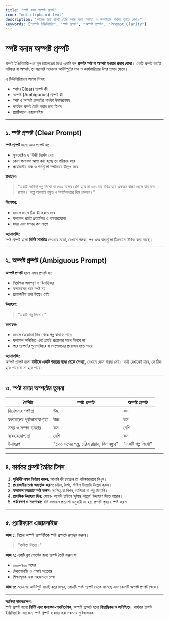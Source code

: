 ```yaml
---
title: "স্পষ্ট বনাম অস্পষ্ট প্রম্পট"
icon: "mdi:clipboard-text"
description: "কাজের জন্য প্রম্পট তৈরি করার সময় স্পষ্টতা ও অস্পষ্টতার পার্থক্য বুঝতে শেখা।"
keywords: ["প্রম্পট ইঞ্জিনিয়ারিং", "স্পষ্ট প্রম্পট", "অস্পষ্ট প্রম্পট", "Prompt Clarity"]
---
```


# স্পষ্ট বনাম অস্পষ্ট প্রম্পট

প্রম্পট ইঞ্জিনিয়ারিং-এর মূল চ্যালেঞ্জের মধ্যে একটি হল **প্রম্পট স্পষ্ট বা অস্পষ্ট হওয়ার প্রভাব বোঝা**। একটি প্রম্পট কতটা পরিষ্কার বা অস্পষ্ট, তা সরাসরি মডেলের আউটপুটের মান ও কার্যকারিতার উপর প্রভাব ফেলে।  

এ টিউটোরিয়ালে আমরা শিখব:

- স্পষ্ট (Clear) প্রম্পট কী
- অস্পষ্ট (Ambiguous) প্রম্পট কী
- স্পষ্ট ও অস্পষ্ট প্রম্পটের পার্থক্য উদাহরণসহ
- কার্যকর প্রম্পট তৈরি করার জন্য টিপস
- প্র্যাক্টিক্যাল এক্সারসাইজ

---

## ১. স্পষ্ট প্রম্পট (Clear Prompt)

**স্পষ্ট প্রম্পট** হলো এমন প্রম্পট যা:

- সুসংগঠিত ও নির্দিষ্ট নির্দেশ দেয়  
- কোন ফলাফল আশা করা হচ্ছে তা পরিষ্কার করে  
- প্রয়োজনীয় তথ্য ও শর্তগুলো স্পষ্টভাবে উল্লেখ করে  

**উদাহরণ:**  

> "একটি সংক্ষিপ্ত গল্প লিখো যা ৫০০ শব্দের বেশি হবে না এবং যার চরিত্র হবে একজন বাচ্চা ছেলে যার নাম রায়ান। গল্পে অবশ্যই বন্ধুত্ব ও সাহসিকতার থিম থাকবে।"

**বিশেষত্ব:**

- মডেল জানে ঠিক কী করতে হবে  
- ফলাফল প্রায়ই প্রত্যাশিত ও ব্যবহারযোগ্য  
- সময় এবং সম্পদ কম লাগে  

**অ্যানালজি:**  
স্পষ্ট প্রম্পট হলো **নির্দিষ্ট মানচিত্র** দেওয়ার মতো, যেখানে গন্তব্য, পথ এবং বাধাগুলো ঠিকভাবে চিহ্নিত করা আছে।  

---

## ২. অস্পষ্ট প্রম্পট (Ambiguous Prompt)

**অস্পষ্ট প্রম্পট** হলো এমন প্রম্পট যা:

- নির্দেশনা অসম্পূর্ণ বা বিভ্রান্তিকর  
- ফলাফলের ধরন স্পষ্ট নয়  
- প্রয়োজনীয় তথ্য উল্লেখ নেই  

**উদাহরণ:**  

> "একটি গল্প লিখো।"

**ফলাফল:**

- মডেল যেকোনো দিক থেকে গল্প বানাতে পারে  
- ফলাফল অনিশ্চিত এবং প্রায়ই প্রত্যাশার সাথে মিলবে না  
- পরে প্রম্পটের পুনঃপরিষ্কার বা সংশোধনের প্রয়োজন হতে পারে  

**অ্যানালজি:**  
অস্পষ্ট প্রম্পট হলো **যাত্রীকে একটি শহরের মধ্যে ছেড়ে দেওয়া**, যেখানে কোন গন্তব্য নেই। যাত্রী যেখানেই যাবে, সে ঠিক হতে পারে বা না হতে পারে।  

---

## ৩. স্পষ্ট বনাম অস্পষ্টের তুলনা

| বৈশিষ্ট্য | স্পষ্ট প্রম্পট | অস্পষ্ট প্রম্পট |
|------------|----------------|----------------|
| নির্দেশনার স্পষ্টতা | উচ্চ | কম |
| ফলাফলের পূর্বাভাসযোগ্যতা | উচ্চ | কম |
| সময় ও সম্পদ ব্যবহার | কম | বেশি |
| ব্যবহারযোগ্যতা | বেশি | কম |
| উদাহরণ | "৫০০ শব্দের গল্প, চরিত্র রায়ান, থিম বন্ধুত্ব" | "একটি গল্প লিখো" |

---

## ৪. কার্যকর প্রম্পট তৈরির টিপস

1. **সুনির্দিষ্ট লক্ষ্য নির্ধারণ করুন:** আপনি কী চাচ্ছেন তা পরিষ্কারভাবে লিখুন।  
2. **প্রয়োজনীয় তথ্য অন্তর্ভুক্ত করুন:** চরিত্র, দৈর্ঘ্য, স্টাইল ইত্যাদি উল্লেখ করুন।  
3. **ফলাফল ফরম্যাট স্পষ্ট করুন:** সংক্ষিপ্ত বা বিশদ, তালিকা বা গল্প ইত্যাদি।  
4. **প্রাসঙ্গিক উদাহরণ দিন:** যেমন- আপনি চাইলে ‘দৃষ্টান্ত গল্পের’ উদাহরণ দিতে পারেন।  
5. **পর্যবেক্ষণ ও সংশোধন:** যদি ফলাফল প্রত্যাশা অনুযায়ী না হয়, প্রম্পট পুনরায় স্পষ্ট করুন।  

---

## ৫. প্র্যাক্টিক্যাল এক্সারসাইজ

**কাজ ১:** নিচের অস্পষ্ট প্রম্পটটিকে স্পষ্ট প্রম্পটে রূপান্তর করুন।  

> "কবিতা লিখো।"

**কাজ ২:** একটি ব্লগ পোস্টের জন্য প্রম্পট তৈরি করুন যা  
- ৫০০–৭০০ শব্দের  
- টেকনোলজি ও এআই সংক্রান্ত  
- শিক্ষামূলক এবং সহজভাবে লেখা  

**কাজ ৩:** মডেলের আউটপুট যাচাই করে দেখুন, কোনটি স্পষ্ট প্রম্পট থেকে এসেছে এবং কোনটি অস্পষ্ট প্রম্পট থেকে।  

---

**সংক্ষিপ্ত সারসংক্ষেপ:**  
স্পষ্ট প্রম্পট হলো **নির্দিষ্ট এবং ফলাফল-পথনির্দেশক**, অস্পষ্ট প্রম্পট হলো **বিভ্রান্তিকর ও অনিশ্চিত**। কার্যকর প্রম্পট ইঞ্জিনিয়ারিং-এর জন্য স্পষ্ট প্রম্পট ব্যবহার করা সবসময় সুবিধাজনক।  